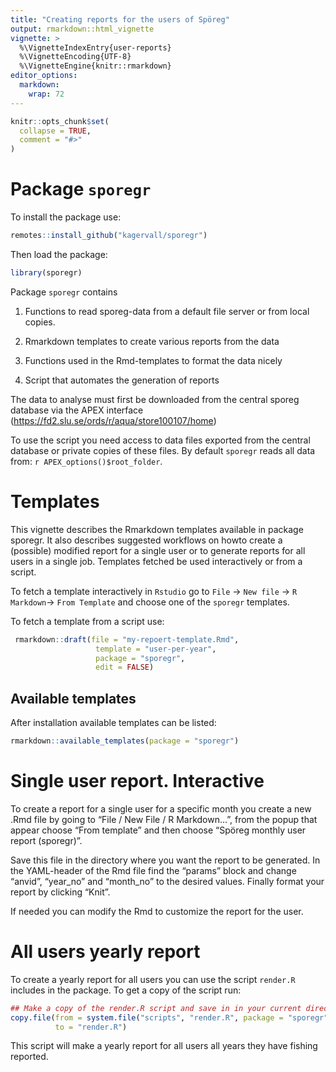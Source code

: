 ```yaml
---
title: "Creating reports for the users of Spöreg"
output: rmarkdown::html_vignette
vignette: >
  %\VignetteIndexEntry{user-reports}
  %\VignetteEncoding{UTF-8}
  %\VignetteEngine{knitr::rmarkdown}
editor_options: 
  markdown: 
    wrap: 72
---
```


```r
knitr::opts_chunk$set(
  collapse = TRUE,
  comment = "#>"
)
```

# Package `sporegr`

To install the package use:

```r
remotes::install_github("kagervall/sporegr")
```

Then load the package:

```r
library(sporegr)
```

Package `sporegr` contains


1.  Functions to read sporeg-data from a default file server or from
    local copies.

2.  Rmarkdown templates to create various reports from the data

3.  Functions used in the Rmd-templates to format the data nicely

4.  Script that automates the generation of reports

The data to analyse must first be downloaded from the central sporeg
database via the APEX interface
(<https://fd2.slu.se/ords/r/aqua/store100107/home>)

To use the script you need access to data files exported from the
central database or private copies of these files. By default
`sporegr` reads all data from: `r APEX_options()$root_folder`.



# Templates

This vignette describes the Rmarkdown templates available in package
sporegr. It also describes suggested workflows on howto create a
(possible) modified report for a single user or to generate reports for
all users in a single job. Templates fetched be used interactively or from
a script. 

To fetch a template interactively in `Rstudio` go to `File` -> `New file` ->
`R Markdown`-> `From Template` and choose one of the `sporegr` templates.

To fetch a template from a script use:
```r
 rmarkdown::draft(file = "my-repoert-template.Rmd",
                   template = "user-per-year",
                   package = "sporegr",
                   edit = FALSE)
```

## Available templates

After installation available templates can be listed:

```r
rmarkdown::available_templates(package = "sporegr")
```

# Single user report. Interactive

To create a report for a single user for a specific month you create a
new .Rmd file by going to "File / New File / R Markdown...", from the
popup that appear choose "From template" and then choose "Spöreg monthly
user report (sporegr)".

Save this file in the directory where you want the report to be
generated. In the YAML-header of the Rmd file find the "params" block
and change "anvid", "year_no" and "month_no" to the desired values.
Finally format your report by clicking "Knit".

If needed you can modify the Rmd to customize the report for the user.

# All users yearly report

To create a yearly report for all users you can use the script
`render.R` includes in the package. To get a copy of the script run:

```r
## Make a copy of the render.R script and save in in your current directory
copy.file(from = system.file("scripts", "render.R", package = "sporegr"),
          to = "render.R")
```

This script will make a yearly report for all users all years they have fishing reported.

